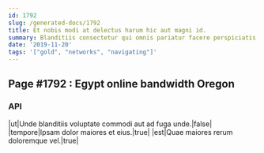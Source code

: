 ```yaml
---
id: 1792
slug: /generated-docs/1792
title: Et nobis modi at delectus harum hic aut magni id.
summary: Blanditiis consectetur qui omnis pariatur facere perspiciatis.
date: '2019-11-20'
tags: '["gold", "networks", "navigating"]'
---
```


## Page #1792 : Egypt online bandwidth Oregon
### API

|ut|Unde blanditiis voluptate commodi aut ad fuga unde.|false|
|tempore|Ipsam dolor maiores et eius.|true|
|est|Quae maiores rerum doloremque vel.|true|





